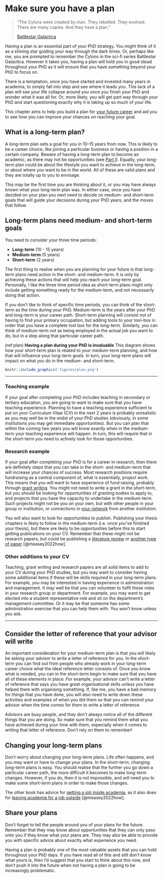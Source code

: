 # Make sure you have a plan {#Plan}

> “The Cylons were created by man. They rebelled. They evolved. There are many copies. And they have a plan.”
>
> [Battlestar Galactica](https://www.imdb.com/title/tt0407362/)

Having a plan is an essential part of your PhD strategy. You might think of it as a shining star guiding your way through the dark times. Or, perhaps like me, you are prompted to remember the Cylons in the sci-fi series Battlestar Galactica. However it takes you, having a plan will hold you in good stead throughout your PhD as it will ensure that you have something beyond your PhD to focus on. 

There is a temptation, once you have started and invested many years in academia, to simply fall into step and see where it leads you. This lack of a plan will see your life collapse around you once you finish your PhD and wonder what it was all for. Or, more likely, you will get part way through your PhD and start questioning exactly why it is taking up so much of your life. 

This chapter aims to help you build a plan for [your future career](#career) and aid you to see how you can improve your chances on reaching your goal. 


## What is a long-term plan?

A long-term plan sets a goal for you in 10-15 years from now. This is likely to be a career choice, like joining a particular business or having a position in a certain company. Beware of having a long-term plan to become an academic, as there may not be opportunities (see [Part I](#relyacademic)). Equally, your long-term plan could be about the lifestyle you want to achieve in the long-term, or about where you want to be in the world. All of these are valid plans and they are totally up to you to envisage. 

This may be the first time you are thinking about it, or you may have always known what your long-term plan was. In either case, once you have decided on your plan you next need to decide on medium- and short-term goals that will guide your decisions during your PhD years, and the moves that follow.

## Long-term plans need medium- and short-term goals

You need to consider your three time periods: 

 - **Long-term** (10 - 15 years)
 - **Medium-term** (5 years)
 - **Short-term** (2 years)

The first thing to realise when you are planning for your future is that long-term plans need action in the short- and medium-term. It is only by achieving these actions that will help you reach your long-term goal. Personally, I like the three time period idea as short-term plans might only include getting something ready for the medium-term, and not necessarily doing that action. 

If you don't like to think of specific time periods, you can think of the short-term as the time during your PhD. Medium-term is the years after your PhD and long-term is your career path. Short-term planning will consist not of having to find your primary occupation, but adding tools to your tool-box in order that you have a complete tool box for the long-term. Similarly, you can think of medium-term not as being employed in the actual job you want to do, but in a step along that particular career path.


(ref:plan) **Having a plan during your PhD is invaluable** This diagram shows how your short-term plan is related to your medium-term planning, and how that will influence your long-term goals. In turn, your long-term plans will impact on what you do in the medium- and short-term.

```{r plan, fig.show='hold', out.width = '65%', echo=FALSE, fig.align='centre', fig.cap="(ref:plan)"}
knitr::include_graphics('figures/plan.png')
```

***

### Teaching example

If your goal after completing your PhD includes teaching in secondary or tertiary education, you are going to want to make sure that you have teaching experience. Planning to have a teaching experience sufficient to put on your Curriculum Vitae (CV) in the next 2 years is probably unrealistic as you may well be in the midst of your PhD studies (obviously, in some institutions you may get immediate opportunities). But you can plan that within the coming two years you will know exactly when in the medium-term your teaching experience will happen. In turn, this will require that in the short-term you need to actively look for those opportunities. 

### Research example

If your goal after completing your PhD is for a career in research, then there are definitely steps that you can take in the short- and medium-term that will increase your chances of success. Most research positions require fundraising as a central component of, what is essentially, project work. This means that you will want to have experience of fund raising, probably through [grant writing](#funding). You might not need to write a grant in the short-term, but you should be looking for opportunities of granting bodies to apply to, and projects that you have the capacity to undertake in the medium-term. Such projects might not be you on your own, but with other people in your group or institution, or connections in [your network](https://howtopublishscience.org/advisorless.html) from another institution. 

You will also want to look for opportunities to publish. Publishing your thesis chapters is likely to follow in the medium-term (i.e. once you've finished your thesis), but there are likely to be opportunities before this to start getting publications on your CV. Remember that these might not be research papers, but could be publishing a [literature review](https://howtopublishscience.org/whattowrite.html#reviews) or [another type of paper](https://howtopublishscience.org/whattowrite.html) [@measey2022how]. 


### Other additions to your CV

Teaching, grant writing and research papers are all solid items to add to your CV during your PhD studies, but you may want to consider having some additional items if these will be skills required in your long-term plans. For example, you may be interested in having experience in administration and management. It may well be that you can volunteer to fulfil these roles in your research group or department. For example, you may want to get elected into a student representative role and sit on the department's management committee. Or it may be that someone has some administration exercise that you can help them with. You won't know unless you ask.

***

## Consider the letter of reference that your advisor will write

An important consideration for your medium-term plan is that you will likely be asking your advisor to write a letter of reference for you. In the short-term you can find out from people who already work in your long-term career choice what the ideal reference letter consists of. Once you know what is needed, you can in the short-term begin to make sure that you have all of these elements in place. For example, your advisor can't write a letter of reference that says you have great organisational skills unless you have helped them with organising something. If, like me, you have a bad memory for things that you have done, you will also need to write down these activities and examples of when you did them so that you can remind your advisor when the time comes for them to write a letter of reference.

Advisors are busy people, and they don't always notice all of the different things that you are doing. So make sure that you remind them what you have achieved during your time with them, especially when it comes to writing that letter of reference. Don't rely on them to remember!

## Changing your long-term plans

Don't worry about changing your long-term plans. Life often happens, and you may want or have to change your plans. In the short-term, changing long-term plans is easy. You should realise that the further you go down a particular career path, the more difficult it becomes to make long-term changes. However, if you do, then it is not impossible, and will need you to make some short-term plans in order to make those changes. 

The other book has advice for [getting a job inside academia](https://howtopublishscience.org/jobinacademia.html), as it also does for [leaving academia for a job outside](https://howtopublishscience.org/leavingacademia.html) [@measey2022how]. 


## Share your plans

Don't forget to tell the people around you of your plans for the future. Remember that they may know about opportunities that they can only pass onto you if they know what your plans are. They may also be able to provide you with specific advice about exactly what experience you need. 

Having a plan is probably one of the most valuable assets that you can hold throughout your PhD days. If you have read all of this and still don't know what yours is, then I'd suggest that you start to think about this now, and don't push it into the future when not having a plan is going to be increasingly problematic.
